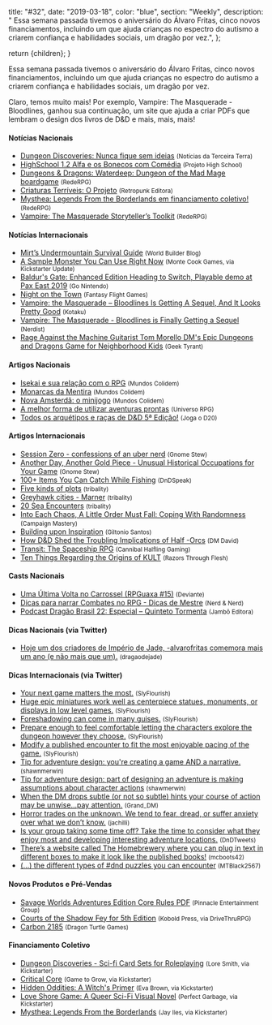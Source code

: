 
  title: "#32",
  date: "2019-03-18",
  color: "blue",
  section: "Weekly",
  description:
    "    Essa semana passada tivemos o aniversário do Álvaro Fritas, cinco novos financiamentos, incluindo um que ajuda crianças no espectro do autismo a criarem confiança e habilidades sociais, um dragão por vez.",
};

  return <InternalLayout meta={meta}>{children}</InternalLayout>;
}

Essa semana passada tivemos o aniversário do Álvaro Fritas, cinco novos financiamentos, incluindo um que ajuda crianças no espectro do autismo a criarem confiança e habilidades sociais, um dragão por vez.

Claro, temos muito mais! Por exemplo, Vampire: The Masquerade - Bloodlines, ganhou sua continuação, um site que ajuda a criar PDFs que lembram o design dos livros de D&D e mais, mais, mais!

#### Notícias Nacionais

- [Dungeon Discoveries: Nunca fique sem ideias] <small>(Notícias da Terceira Terra)</small>
- [HighSchool 1.2 Alfa e os Bonecos com Comédia] <small>(Projeto High School)</small>
- [Dungeons & Dragons: Waterdeep: Dungeon of the Mad Mage boardgame] <small>(RedeRPG)</small>
- [Criaturas Terríveis: O Projeto] <small>(Retropunk Editora)</small>
- [Mysthea: Legends From the Borderlands em financiamento coletivo!] <small>(RedeRPG)</small>
- [Vampire: The Masquerade Storyteller’s Toolkit] <small>(RedeRPG)</small>

#### Notícias Internacionais

- [Mirt’s Undermountain Survival Guide] <small>(World Builder Blog)</small>
- [A Sample Monster You Can Use Right Now] <small>(Monte Cook Games, via Kickstarter Update)</small>
- [Baldur's Gate: Enhanced Edition Heading to Switch, Playable demo at Pax East 2019] <small>(Go Nintendo)</small>
- [Night on the Town] <small>(Fantasy Flight Games)</small>
- [Vampire: the Masquerade – Bloodlines Is Getting A Sequel, And It Looks Pretty Good] <small>(Kotaku)</small>
- [Vampire: The Masquerade - Bloodlines is Finally Getting a Sequel] <small>(Nerdist)</small>
- [Rage Against the Machine Guitarist Tom Morello DM's Epic Dungeons and Dragons Game for Neighborhood Kids] <small>(Geek Tyrant)</small>

#### Artigos Nacionais

- [Isekai e sua relação com o RPG] <small>(Mundos Colidem)</small>
- [Monarcas da Mentira] <small>(Mundos Colidem)</small>
- [Nova Amsterdã: o minijogo] <small>(Mundos Colidem)</small>
- [A melhor forma de utilizar aventuras prontas] <small>(Universo RPG)</small>
- [Todos os arquétipos e raças de D&D 5ª Edição!] <small>(Joga o D20)</small>

#### Artigos Internacionais

- [Session Zero - confessions of an uber nerd] <small>(Gnome Stew)</small>
- [Another Day, Another Gold Piece - Unusual Historical Occupations for Your Game] <small>(Gnome Stew)</small>
- [100+ Items You Can Catch While Fishing] <small>(DnDSpeak)</small>
- [Five kinds of plots] <small>(tribality)</small>
- [Greyhawk cities - Marner] <small>(tribality)</small>
- [20 Sea Encounters] <small>(tribality)</small>
- [Into Each Chaos, A Little Order Must Fall: Coping With Randomness] <small>(Campaign Mastery)</small>
- [Building upon Inspiration] <small>(Giltonio Santos)</small>
- [How D&D Shed the Troubling Implications of Half -Orcs] <small>(DM David)</small>
- [Transit: The Spaceship RPG] <small>(Cannibal Halfling Gaming)</small>
- [Ten Things Regarding the Origins of KULT] <small>(Razors Through Flesh)</small>

#### Casts Nacionais

- [Uma Última Volta no Carrossel (RPGuaxa #15)] <small>(Deviante)</small>
- [Dicas para narrar Combates no RPG - Dicas de Mestre] <small>(Nerd & Nerd)</small>
- [Podcast Dragão Brasil 22: Especial – Quinteto Tormenta] <small>(Jambô Editora)</small>

#### Dicas Nacionais (via Twitter)

- [Hoje um dos criadores de Império de Jade, -alvarofritas comemora mais um ano (e não mais que um).] <small>(dragaodejade)</small>

#### Dicas Internacionais (via Twitter)

- [Your next game matters the most.] <small>(SlyFlourish)</small>
- [Huge epic miniatures work well as centerpiece statues, monuments, or displays in low level games.] <small>(SlyFlourish)</small>
- [Foreshadowing can come in many guises.] <small>(SlyFlourish)</small>
- [Prepare enough to feel comfortable letting the characters explore the dungeon however they choose.] <small>(SlyFlourish)</small>
- [Modify a published encounter to fit the most enjoyable pacing of the game.] <small>(SlyFlourish)</small>
- [Tip for adventure design: you're creating a game AND a narrative.] <small>(shawnmerwin)</small>
- [Tip for adventure design: part of designing an adventure is making assumptions about character actions] <small>(shawmerwin)</small>
- [When the DM drops subtle (or not so subtle) hints your course of action may be unwise...pay attention.] <small>(Grand_DM)</small>
- [Horror trades on the unknown. We tend to fear, dread, or suffer anxiety over what we don’t know.] <small>(jachilli)</small>
- [Is your group taking some time off? Take the time to consider what they enjoy most and developing interesting adventure locations.] <small>(DnDTweets)</small>
- [There’s a website called The Homebrewery where you can plug in text in different boxes to make it look like the published books!] <small>(mcboots42)</small>
- [(...) the different types of #dnd puzzles you can encounter] <small>(MTBlack2567)</small>

#### Novos Produtos e Pré-Vendas

- [Savage Worlds Adventures Edition Core Rules PDF] <small>(Pinnacle Entertainment Group)</small>
- [Courts of the Shadow Fey for 5th Edition] <small>(Kobold Press, via DriveThruRPG)</small>
- [Carbon 2185] <small>(Dragon Turtle Games)</small>

#### Financiamento Coletivo

- [Dungeon Discoveries - Sci-fi Card Sets for Roleplaying] <small>(Lore Smith, via Kickstarter)</small>
- [Critical Core] <small>(Game to Grow, via Kickstarter)</small>
- [Hidden Oddities: A Witch's Primer] <small>(Eva Brown, via Kickstarter)</small>
- [Love Shore Game: A Queer Sci-Fi Visual Novel] <small>(Perfect Garbage, via Kickstarter)</small>
- [Mysthea: Legends From the Borderlands] <small>(Jay Iles, via Kickstarter)</small>

[dungeon discoveries: nunca fique sem ideias]: http://noticias.terceiraterra.com/dungeon-discoveries-scifi-card-sets/
[highschool 1.2 alfa e os bonecos com comédia]: https://projetohighschool.wordpress.com/2019/03/19/highschool-1-2-alfa-e-os-bonecos-com-comedia/
[dungeons & dragons: waterdeep: dungeon of the mad mage boardgame]: https://www.rederpg.com.br/2019/03/19/dungeons-dragons-waterdeep-dungeon-of-the-mad-mage-boardgame/
[criaturas terríveis: o projeto]: http://retropunk.net/editora/criaturas-terriveis-o-projeto/
[mysthea: legends from the borderlands em financiamento coletivo!]: https://www.rederpg.com.br/2019/03/21/mysthea-legends-from-the-borderlands-em-financiamento-coletivo/
[vampire: the masquerade storyteller’s toolkit]: https://www.rederpg.com.br/2019/03/22/vampire-the-masquerade-storytellers-toolkit/
[mirt’s undermountain survival guide]: https://worldbuilderblog.me/2019/03/21/mirts-undermountain-survival-guide/
[a sample monster you can use right now]: https://www.kickstarter.com/projects/montecookgames/arcana-of-the-ancients-a-5e-science-fantasy-source/posts/2452433
[baldur's gate: enhanced edition heading to switch, playable demo at pax east 2019]: https://gonintendo.com/stories/331187-baldur-s-gate-enhanced-edition-heading-to-switch-playable-demo
[night on the town]: https://www.fantasyflightgames.com/en/news/2019/3/22/night-on-the-town/
[vampire: the masquerade – bloodlines is getting a sequel, and it looks pretty good]: https://kotaku.com/vampire-the-masquerade-bloodlines-is-getting-a-sequel-1833479366
[vampire: the masquerade - bloodlines is finally getting a sequel]: https://nerdist.com/article/vampire-the-masquerade-bloodlines-sequel-announced/
[rage against the machine guitarist tom morello dm's epic dungeons and dragons game for neighborhood kids]: https://geektyrant.com/news/rage-against-the-machine-guitarist-tom-morello-dms-epic-dungeons-and-dragons-game-for-neighborhood-kids
[isekai e sua relação com o rpg]: https://www.mundoscolidem.com.br/isekai-e-sua-relacao-com-o-rpg/
[monarcas da mentira]: https://www.mundoscolidem.com.br/exarca/
[nova amsterdã: o minijogo]: https://www.mundoscolidem.com.br/nova-amsterda-o-minijogo/
[a melhor forma de utilizar aventuras prontas]: https://universorpg.com/bau-do-mestre/dicas/a-melhor-forma-de-utilizar-aventuras-prontas/
[todos os arquétipos e raças de d&d 5ª edição!]: https://jogaod20.blogspot.com/2019/03/5e-todos-arquetipos-racas.html
[session zero - confessions of an uber nerd]: https://gnomestew.com/session-zero-confessions-of-an-uber-nerd/
[another day, another gold piece - unusual historical occupations for your game]: https://gnomestew.com/another-day-another-gold-piece-9-unusual-historical-occupations-for-your-game/
[100+ items you can catch while fishing]: http://dndspeak.com/2019/03/100-items-you-can-catch-while-fishing/
[five kinds of plots]: https://www.tribality.com/2019/03/21/five-kinds-of-plot/
[greyhawk cities - marner]: https://www.tribality.com/2019/03/20/greyhawk-cities-marner/
[20 sea encounters]: https://www.tribality.com/2019/03/19/20-sea-encounters/
[into each chaos, a little order must fall: coping with randomness]: http://www.campaignmastery.com/blog/into-chaos-a-little-order/
[building upon inspiration]: https://medium.com/@giltoniosantos/building-upon-inspiration-d15bfe7ee60e
[how d&d shed the troubling implications of half -orcs]: https://dmdavid.com/tag/how-dd-shed-the-troubling-implications-of-half-orcs/
[transit: the spaceship rpg]: https://cannibalhalflinggaming.com/2019/03/22/transit-the-spaceship-rpg/
[ten things regarding the origins of kult]: https://kultrpg428229752.wordpress.com/2019/03/22/ten-things-regarding-the-origins-of-kult/
[uma última volta no carrossel (rpguaxa #15)]: http://www.deviante.com.br/podcasts/rpguaxa/rpguaxa15/
[dicas para narrar combates no rpg - dicas de mestre]: https://www.youtube.com/watch?v=CqV6ARAn_5M
[podcast dragão brasil 22: especial – quinteto tormenta]: https://jamboeditora.com.br/podcast-dragao-brasil-22-especial-quinteto-tormenta/
[hoje um dos criadores de império de jade, -alvarofritas comemora mais um ano (e não mais que um).]: https://twitter.com/dragaodejaderpg/status/1109127882167775240
[your next game matters the most.]: https://twitter.com/SlyFlourish/status/1107658437205393408
[huge epic miniatures work well as centerpiece statues, monuments, or displays in low level games.]: https://twitter.com/SlyFlourish/status/1108035863412424707
[foreshadowing can come in many guises.]: https://twitter.com/SlyFlourish/status/1108776011456495618
[prepare enough to feel comfortable letting the characters explore the dungeon however they choose.]: https://twitter.com/SlyFlourish/status/1109123106294116352
[modify a published encounter to fit the most enjoyable pacing of the game.]: https://twitter.com/SlyFlourish/status/1109500442961162240
[tip for adventure design: you're creating a game and a narrative.]: https://twitter.com/shawnmerwin/status/1109098841985437697
[tip for adventure design: part of designing an adventure is making assumptions about character actions]: https://twitter.com/shawnmerwin/status/1108752122416254976
[when the dm drops subtle (or not so subtle) hints your course of action may be unwise...pay attention.]: https://twitter.com/Grand_DM/status/1107807613037748224
[horror trades on the unknown. we tend to fear, dread, or suffer anxiety over what we don’t know.]: https://twitter.com/jachilli/status/1107707909465665536
[is your group taking some time off? take the time to consider what they enjoy most and developing interesting adventure locations.]: https://twitter.com/DnDTweets/status/1108426478436470789
[there’s a website called the homebrewery where you can plug in text in different boxes to make it look like the published books!]: https://twitter.com/mcboots42/status/1109521465437614081
[(...) the different types of #dnd puzzles you can encounter]: https://twitter.com/MTBlack2567/status/1110000909193404416
[savage worlds adventures edition core rules pdf]: https://www.peginc.com/store/savage-worlds-adventure-edition-core-rules-pdf-swade/
[courts of the shadow fey for 5th edition]: https://www.drivethrurpg.com/product/270230/Courts-of-the-Shadow-Fey
[carbon 2185]: https://www.dragonturtlegames.com/carbonrpg
[dungeon discoveries - sci-fi card sets for roleplaying]: https://www.kickstarter.com/projects/loresmyth/dungeon-discoveries-sci-fi-card-sets-for-roleplayi
[critical core]: https://www.kickstarter.com/projects/gametogrow/critical-core
[hidden oddities: a witch's primer]: https://www.kickstarter.com/projects/161999541/hidden-oddities-a-witchs-primer
[love shore game: a queer sci-fi visual novel]: https://www.kickstarter.com/projects/loveshore/love-shore-game-a-queer-sci-fi-visual-novel
[mysthea: legends from the borderlands]: https://www.kickstarter.com/projects/1549920133/mysthea-legends-from-the-borderlands/
